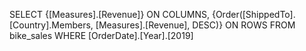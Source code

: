 SELECT {[Measures].[Revenue]} ON COLUMNS,
{Order([ShippedTo].[Country].Members, [Measures].[Revenue], DESC)} ON ROWS
FROM bike_sales
WHERE [OrderDate].[Year].[2019]